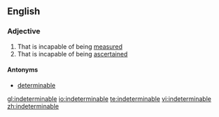 {{see|indéterminable}}
==English==

===Adjective===
{{en-adj}}

# That is incapable of being [[measure]]d
# That is incapable of being [[ascertain]]ed

====Antonyms====
*[[determinable]]

[[gl:indeterminable]]
[[io:indeterminable]]
[[te:indeterminable]]
[[vi:indeterminable]]
[[zh:indeterminable]]